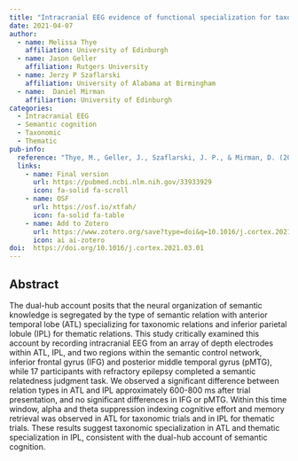 ```yaml
---
title: "Intracranial EEG evidence of functional specialization for taxonomic and thematic relations"
date: 2021-04-07
author:
  - name: Melissa Thye
    affiliation: University of Edinburgh
  - name: Jason Geller
    affiliation: Rutgers University
  - name: Jerzy P Szaflarski
    affiliation: University of Alabama at Birmingham
  - name:  Daniel Mirman
    affiliartion: University of Edinburgh
categories: 
  - Intracranial EEG
  - Semantic cognition 
  - Taxonomic
  - Thematic
pub-info:
  reference: "Thye, M., Geller, J., Szaflarski, J. P., & Mirman, D. (2021). Intracranial EEG evidence of functional specialization for taxonomic and thematic relations. Cortex; a journal devoted to the study of the nervous system and behavior, 140, 40–50. https://doi.org/10.1016/j.cortex.2021.03.018"
  links:
    - name: Final version
      url: https://pubmed.ncbi.nlm.nih.gov/33933929
      icon: fa-solid fa-scroll
    - name: OSF
      url: https://osf.io/xtfah/
      icon: fa-solid fa-table
    - name: Add to Zotero
      url: https://www.zotero.org/save?type=doi&q=10.1016/j.cortex.2021.03.01
      icon: ai ai-zotero
doi:  https://doi.org/10.1016/j.cortex.2021.03.01
---
```

## Abstract

The dual-hub account posits that the neural organization of semantic knowledge is segregated by the type of semantic relation with anterior temporal lobe (ATL) specializing for taxonomic relations and inferior parietal lobule (IPL) for thematic relations. This study critically examined this account by recording intracranial EEG from an array of depth electrodes within ATL, IPL, and two regions within the semantic control network, inferior frontal gyrus (IFG) and posterior middle temporal gyrus (pMTG), while 17 participants with refractory epilepsy completed a semantic relatedness judgment task. We observed a significant difference between relation types in ATL and IPL approximately 600-800 ms after trial presentation, and no significant differences in IFG or pMTG. Within this time window, alpha and theta suppression indexing cognitive effort and memory retrieval was observed in ATL for taxonomic trials and in IPL for thematic trials. These results suggest taxonomic specialization in ATL and thematic specialization in IPL, consistent with the dual-hub account of semantic cognition.
  
